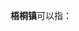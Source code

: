'''梧桐镇'''可以指：
{{PRC admin/disambig|14/11/81/105/000|35/01/25/102/000|65/90/04/100/000}}
{{disambig|cat=三字中国镇名消歧义}}
